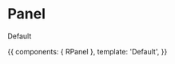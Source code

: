 

<Meta title="Panel" component={RPanel} />

# Panel

<ArgsTable of={RPanel} />

Default

<Canvas>
  <Story name="Panel">
    {{
      components: { RPanel },
      template: '<r-app><r-panel>Default</r-panel></r-app>',
    }}
  </Story>
</Canvas>
